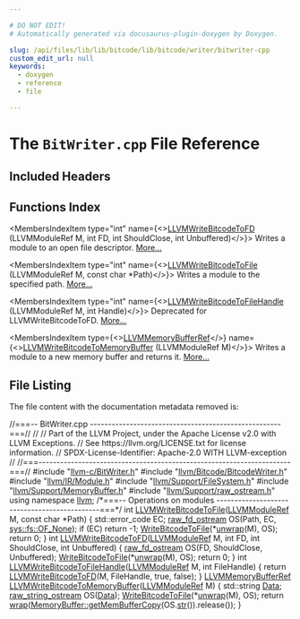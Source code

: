 ```yaml
---

# DO NOT EDIT!
# Automatically generated via docusaurus-plugin-doxygen by Doxygen.

slug: /api/files/lib/lib/bitcode/lib/bitcode/writer/bitwriter-cpp
custom_edit_url: null
keywords:
  - doxygen
  - reference
  - file

---
```





# The `BitWriter.cpp` File Reference

<DoxygenPage pluginConfig={pluginConfig}>



## Included Headers

<IncludesList>
<IncludesListItem
  filePath="llvm-c/BitWriter.h"
  permalink="/docs/api/files/include/include/llvm-c/bitwriter-h"
  isLocal="true" />
<IncludesListItem
  filePath="llvm/Bitcode/BitcodeWriter.h"
  permalink="/docs/api/files/include/include/llvm/include/llvm/bitcode/bitcodewriter-h"
  isLocal="true" />
<IncludesListItem
  filePath="llvm/IR/Module.h"
  permalink="/docs/api/files/include/include/llvm/include/llvm/ir/module-h"
  isLocal="true" />
<IncludesListItem
  filePath="llvm/Support/FileSystem.h"
  permalink="/docs/api/files/include/include/llvm/include/llvm/support/filesystem-h"
  isLocal="true" />
<IncludesListItem
  filePath="llvm/Support/MemoryBuffer.h"
  permalink="/docs/api/files/include/include/llvm/include/llvm/support/memorybuffer-h"
  isLocal="true" />
<IncludesListItem
  filePath="llvm/Support/raw_ostream.h"
  permalink="/docs/api/files/include/include/llvm/include/llvm/support/raw-ostream-h"
  isLocal="true" />
</IncludesList>

## Functions Index

<MembersIndex>

<MembersIndexItem
  type="int"
  name={<><a href="/docs/api/groups/llvmcbitwriter/#ga75ab6d85381957cd9c487b4bd1069bce">LLVMWriteBitcodeToFD</a> (LLVMModuleRef M, int FD, int ShouldClose, int Unbuffered)</>}>
Writes a module to an open file descriptor. <a href="/docs/api/groups/llvmcbitwriter/#ga75ab6d85381957cd9c487b4bd1069bce">More...</a>
</MembersIndexItem>

<MembersIndexItem
  type="int"
  name={<><a href="/docs/api/groups/llvmcbitwriter/#ga10b86ad44bcad46fcf80cc525949703d">LLVMWriteBitcodeToFile</a> (LLVMModuleRef M, const char &#42;Path)</>}>
Writes a module to the specified path. <a href="/docs/api/groups/llvmcbitwriter/#ga10b86ad44bcad46fcf80cc525949703d">More...</a>
</MembersIndexItem>

<MembersIndexItem
  type="int"
  name={<><a href="/docs/api/groups/llvmcbitwriter/#ga265dfc97cc8af15a31cf876a107fb7d0">LLVMWriteBitcodeToFileHandle</a> (LLVMModuleRef M, int Handle)</>}>
Deprecated for LLVMWriteBitcodeToFD. <a href="/docs/api/groups/llvmcbitwriter/#ga265dfc97cc8af15a31cf876a107fb7d0">More...</a>
</MembersIndexItem>

<MembersIndexItem
  type={<><a href="/docs/api/groups/llvmcsupporttypes/#ga9867eaa7b17ba17405cdf2539bedb108">LLVMMemoryBufferRef</a></>}
  name={<><a href="/docs/api/groups/llvmcbitwriter/#ga43cccd6ab4fe5c042fc59d972430c97f">LLVMWriteBitcodeToMemoryBuffer</a> (LLVMModuleRef M)</>}>
Writes a module to a new memory buffer and returns it. <a href="/docs/api/groups/llvmcbitwriter/#ga43cccd6ab4fe5c042fc59d972430c97f">More...</a>
</MembersIndexItem>

</MembersIndex>


## File Listing

The file content with the documentation metadata removed is:

<ProgramListing>

<Link id="l00001" /><CodeLine lineNumber="1"><Highlight kind="comment">//===-- BitWriter.cpp -----------------------------------------------------===//</Highlight><Highlight kind="normal"></Highlight></CodeLine>
<Link id="l00002" /><CodeLine lineNumber="2"><Highlight kind="normal"></Highlight><Highlight kind="comment">//</Highlight><Highlight kind="normal"></Highlight></CodeLine>
<Link id="l00003" /><CodeLine lineNumber="3"><Highlight kind="normal"></Highlight><Highlight kind="comment">// Part of the LLVM Project, under the Apache License v2.0 with LLVM Exceptions.</Highlight><Highlight kind="normal"></Highlight></CodeLine>
<Link id="l00004" /><CodeLine lineNumber="4"><Highlight kind="normal"></Highlight><Highlight kind="comment">// See https://llvm.org/LICENSE.txt for license information.</Highlight><Highlight kind="normal"></Highlight></CodeLine>
<Link id="l00005" /><CodeLine lineNumber="5"><Highlight kind="normal"></Highlight><Highlight kind="comment">// SPDX-License-Identifier: Apache-2.0 WITH LLVM-exception</Highlight><Highlight kind="normal"></Highlight></CodeLine>
<Link id="l00006" /><CodeLine lineNumber="6"><Highlight kind="normal"></Highlight><Highlight kind="comment">//</Highlight><Highlight kind="normal"></Highlight></CodeLine>
<Link id="l00007" /><CodeLine lineNumber="7"><Highlight kind="normal"></Highlight><Highlight kind="comment">//===----------------------------------------------------------------------===//</Highlight><Highlight kind="normal"></Highlight></CodeLine>
<Link id="l00008" /><CodeLine lineNumber="8"><Highlight kind="normal"></Highlight></CodeLine>
<Link id="l00009" /><CodeLine lineNumber="9"><Highlight kind="normal"></Highlight><Highlight kind="preprocessor">#include &quot;<a href="/docs/api/files/include/include/llvm-c/bitwriter-h">llvm-c/BitWriter.h</a>&quot;</Highlight><Highlight kind="normal"></Highlight></CodeLine>
<Link id="l00010" /><CodeLine lineNumber="10"><Highlight kind="normal"></Highlight><Highlight kind="preprocessor">#include &quot;<a href="/docs/api/files/include/include/llvm/include/llvm/bitcode/bitcodewriter-h">llvm/Bitcode/BitcodeWriter.h</a>&quot;</Highlight><Highlight kind="normal"></Highlight></CodeLine>
<Link id="l00011" /><CodeLine lineNumber="11"><Highlight kind="normal"></Highlight><Highlight kind="preprocessor">#include &quot;<a href="/docs/api/files/include/include/llvm/include/llvm/ir/module-h">llvm/IR/Module.h</a>&quot;</Highlight><Highlight kind="normal"></Highlight></CodeLine>
<Link id="l00012" /><CodeLine lineNumber="12"><Highlight kind="normal"></Highlight><Highlight kind="preprocessor">#include &quot;<a href="/docs/api/files/include/include/llvm/include/llvm/support/filesystem-h">llvm/Support/FileSystem.h</a>&quot;</Highlight><Highlight kind="normal"></Highlight></CodeLine>
<Link id="l00013" /><CodeLine lineNumber="13"><Highlight kind="normal"></Highlight><Highlight kind="preprocessor">#include &quot;<a href="/docs/api/files/include/include/llvm/include/llvm/support/memorybuffer-h">llvm/Support/MemoryBuffer.h</a>&quot;</Highlight><Highlight kind="normal"></Highlight></CodeLine>
<Link id="l00014" /><CodeLine lineNumber="14"><Highlight kind="normal"></Highlight><Highlight kind="preprocessor">#include &quot;<a href="/docs/api/files/include/include/llvm/include/llvm/support/raw-ostream-h">llvm/Support/raw&#95;ostream.h</a>&quot;</Highlight><Highlight kind="normal"></Highlight></CodeLine>
<Link id="l00015" /><CodeLine lineNumber="15"><Highlight kind="normal"></Highlight><Highlight kind="keyword">using namespace </Highlight><Highlight kind="normal"><a href="/docs/api/namespaces/llvm">llvm</a>;</Highlight></CodeLine>
<Link id="l00016" /><CodeLine lineNumber="16"><Highlight kind="normal"></Highlight></CodeLine>
<Link id="l00017" /><CodeLine lineNumber="17"><Highlight kind="normal"></Highlight></CodeLine>
<Link id="l00018" /><CodeLine lineNumber="18"><Highlight kind="normal"></Highlight><Highlight kind="comment">/&#42;===-- Operations on modules ---------------------------------------------===&#42;/</Highlight><Highlight kind="normal"></Highlight></CodeLine>
<Link id="l00019" /><CodeLine lineNumber="19"><Highlight kind="normal"></Highlight></CodeLine>
<Link id="l00020" /><CodeLine lineNumber="20" lineLink="/docs/api/groups/llvmcbitwriter/#ga10b86ad44bcad46fcf80cc525949703d"><Highlight kind="normal"></Highlight><Highlight kind="keywordtype">int</Highlight><Highlight kind="normal"> <a href="/docs/api/groups/llvmcbitwriter/#ga10b86ad44bcad46fcf80cc525949703d">LLVMWriteBitcodeToFile</a>(<a href="/docs/api/groups/llvmcsupporttypes/#gad1d1bb5f901c903a0cf09c5a053c9c56">LLVMModuleRef</a> M, </Highlight><Highlight kind="keyword">const</Highlight><Highlight kind="normal"> </Highlight><Highlight kind="keywordtype">char</Highlight><Highlight kind="normal"> &#42;Path) &#123;</Highlight></CodeLine>
<Link id="l00021" /><CodeLine lineNumber="21"><Highlight kind="normal">  std::error&#95;code EC;</Highlight></CodeLine>
<Link id="l00022" /><CodeLine lineNumber="22"><Highlight kind="normal">  <a href="/docs/api/classes/llvm/raw-fd-ostream">raw&#95;fd&#95;ostream</a> OS(Path, EC, <a href="/docs/api/namespaces/llvm/sys/fs/#a662978c0cdf81de0d448032f142a3695a8ae6a0a158ab49e5bbe92cbc2cabcbcd">sys::fs::OF&#95;None</a>);</Highlight></CodeLine>
<Link id="l00023" /><CodeLine lineNumber="23"><Highlight kind="normal"></Highlight></CodeLine>
<Link id="l00024" /><CodeLine lineNumber="24"><Highlight kind="normal">  </Highlight><Highlight kind="keywordflow">if</Highlight><Highlight kind="normal"> (EC)</Highlight></CodeLine>
<Link id="l00025" /><CodeLine lineNumber="25"><Highlight kind="normal">    </Highlight><Highlight kind="keywordflow">return</Highlight><Highlight kind="normal"> -1;</Highlight></CodeLine>
<Link id="l00026" /><CodeLine lineNumber="26"><Highlight kind="normal"></Highlight></CodeLine>
<Link id="l00027" /><CodeLine lineNumber="27"><Highlight kind="normal">  <a href="/docs/api/namespaces/llvm/#a199eb3a521b35ac20b20b7460bf2dabb">WriteBitcodeToFile</a>(&#42;<a href="/docs/api/namespaces/llvm/#aa3d613e3ad429bdb5b1a7d22796028e9">unwrap</a>(M), OS);</Highlight></CodeLine>
<Link id="l00028" /><CodeLine lineNumber="28"><Highlight kind="normal">  </Highlight><Highlight kind="keywordflow">return</Highlight><Highlight kind="normal"> 0;</Highlight></CodeLine>
<Link id="l00029" /><CodeLine lineNumber="29"><Highlight kind="normal">&#125;</Highlight></CodeLine>
<Link id="l00030" /><CodeLine lineNumber="30"><Highlight kind="normal"></Highlight></CodeLine>
<Link id="l00031" /><CodeLine lineNumber="31" lineLink="/docs/api/groups/llvmcbitwriter/#ga75ab6d85381957cd9c487b4bd1069bce"><Highlight kind="normal"></Highlight><Highlight kind="keywordtype">int</Highlight><Highlight kind="normal"> <a href="/docs/api/groups/llvmcbitwriter/#ga75ab6d85381957cd9c487b4bd1069bce">LLVMWriteBitcodeToFD</a>(<a href="/docs/api/groups/llvmcsupporttypes/#gad1d1bb5f901c903a0cf09c5a053c9c56">LLVMModuleRef</a> M, </Highlight><Highlight kind="keywordtype">int</Highlight><Highlight kind="normal"> FD, </Highlight><Highlight kind="keywordtype">int</Highlight><Highlight kind="normal"> ShouldClose,</Highlight></CodeLine>
<Link id="l00032" /><CodeLine lineNumber="32"><Highlight kind="normal">                         </Highlight><Highlight kind="keywordtype">int</Highlight><Highlight kind="normal"> Unbuffered) &#123;</Highlight></CodeLine>
<Link id="l00033" /><CodeLine lineNumber="33"><Highlight kind="normal">  <a href="/docs/api/classes/llvm/raw-fd-ostream">raw&#95;fd&#95;ostream</a> OS(FD, ShouldClose, Unbuffered);</Highlight></CodeLine>
<Link id="l00034" /><CodeLine lineNumber="34"><Highlight kind="normal"></Highlight></CodeLine>
<Link id="l00035" /><CodeLine lineNumber="35"><Highlight kind="normal">  <a href="/docs/api/namespaces/llvm/#a199eb3a521b35ac20b20b7460bf2dabb">WriteBitcodeToFile</a>(&#42;<a href="/docs/api/namespaces/llvm/#aa3d613e3ad429bdb5b1a7d22796028e9">unwrap</a>(M), OS);</Highlight></CodeLine>
<Link id="l00036" /><CodeLine lineNumber="36"><Highlight kind="normal">  </Highlight><Highlight kind="keywordflow">return</Highlight><Highlight kind="normal"> 0;</Highlight></CodeLine>
<Link id="l00037" /><CodeLine lineNumber="37"><Highlight kind="normal">&#125;</Highlight></CodeLine>
<Link id="l00038" /><CodeLine lineNumber="38"><Highlight kind="normal"></Highlight></CodeLine>
<Link id="l00039" /><CodeLine lineNumber="39" lineLink="/docs/api/groups/llvmcbitwriter/#ga265dfc97cc8af15a31cf876a107fb7d0"><Highlight kind="normal"></Highlight><Highlight kind="keywordtype">int</Highlight><Highlight kind="normal"> <a href="/docs/api/groups/llvmcbitwriter/#ga265dfc97cc8af15a31cf876a107fb7d0">LLVMWriteBitcodeToFileHandle</a>(<a href="/docs/api/groups/llvmcsupporttypes/#gad1d1bb5f901c903a0cf09c5a053c9c56">LLVMModuleRef</a> M, </Highlight><Highlight kind="keywordtype">int</Highlight><Highlight kind="normal"> FileHandle) &#123;</Highlight></CodeLine>
<Link id="l00040" /><CodeLine lineNumber="40"><Highlight kind="normal">  </Highlight><Highlight kind="keywordflow">return</Highlight><Highlight kind="normal"> <a href="/docs/api/groups/llvmcbitwriter/#ga75ab6d85381957cd9c487b4bd1069bce">LLVMWriteBitcodeToFD</a>(M, FileHandle, </Highlight><Highlight kind="keyword">true</Highlight><Highlight kind="normal">, </Highlight><Highlight kind="keyword">false</Highlight><Highlight kind="normal">);</Highlight></CodeLine>
<Link id="l00041" /><CodeLine lineNumber="41"><Highlight kind="normal">&#125;</Highlight></CodeLine>
<Link id="l00042" /><CodeLine lineNumber="42"><Highlight kind="normal"></Highlight></CodeLine>
<Link id="l00043" /><CodeLine lineNumber="43" lineLink="/docs/api/groups/llvmcbitwriter/#ga43cccd6ab4fe5c042fc59d972430c97f"><Highlight kind="normal"><a href="/docs/api/groups/llvmcsupporttypes/#ga9867eaa7b17ba17405cdf2539bedb108">LLVMMemoryBufferRef</a> <a href="/docs/api/groups/llvmcbitwriter/#ga43cccd6ab4fe5c042fc59d972430c97f">LLVMWriteBitcodeToMemoryBuffer</a>(<a href="/docs/api/groups/llvmcsupporttypes/#gad1d1bb5f901c903a0cf09c5a053c9c56">LLVMModuleRef</a> M) &#123;</Highlight></CodeLine>
<Link id="l00044" /><CodeLine lineNumber="44"><Highlight kind="normal">  std::string <a href="/docs/api/namespaces/llvm/#aa20539e89704d20b98b97e9c3feac934">Data</a>;</Highlight></CodeLine>
<Link id="l00045" /><CodeLine lineNumber="45"><Highlight kind="normal">  <a href="/docs/api/classes/llvm/raw-string-ostream">raw&#95;string&#95;ostream</a> OS(<a href="/docs/api/namespaces/llvm/#aa20539e89704d20b98b97e9c3feac934">Data</a>);</Highlight></CodeLine>
<Link id="l00046" /><CodeLine lineNumber="46"><Highlight kind="normal"></Highlight></CodeLine>
<Link id="l00047" /><CodeLine lineNumber="47"><Highlight kind="normal">  <a href="/docs/api/namespaces/llvm/#a199eb3a521b35ac20b20b7460bf2dabb">WriteBitcodeToFile</a>(&#42;<a href="/docs/api/namespaces/llvm/#aa3d613e3ad429bdb5b1a7d22796028e9">unwrap</a>(M), OS);</Highlight></CodeLine>
<Link id="l00048" /><CodeLine lineNumber="48"><Highlight kind="normal">  </Highlight><Highlight kind="keywordflow">return</Highlight><Highlight kind="normal"> <a href="/docs/api/namespaces/llvm/#ac9a23c88949ad27ad62f0ee03254ee3a">wrap</a>(<a href="/docs/api/classes/llvm/memorybuffer/#a32d2c9ba9019e6e41605c60acd06bd09">MemoryBuffer::getMemBufferCopy</a>(OS.<a href="/docs/api/classes/llvm/raw-string-ostream/#a6732e8d3ff8100a662ce73634840b990">str</a>()).release());</Highlight></CodeLine>
<Link id="l00049" /><CodeLine lineNumber="49"><Highlight kind="normal">&#125;</Highlight></CodeLine>

</ProgramListing>

</DoxygenPage>
